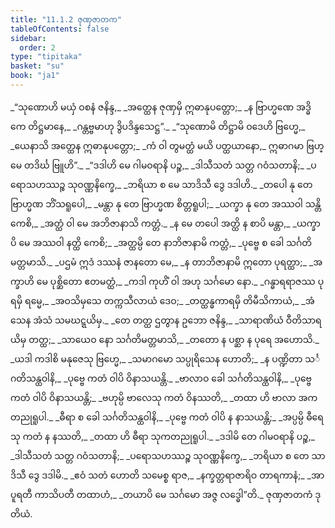 ```yaml
---
title: "11.1.2 ဇုဏှဇာတက"
tableOfContents: false
sidebar:
  order: 2
type: "tipitaka"
basket: "su"
book: "ja1"
---
```



<DynamicBreadcrumb />

<Division number="13" book="ja1">

<Paragraph number="2120" type="verses" book="ja1">
_“သုဏောဟိ မယှံ ဝစနံ ဇနိန္ဒ,_  
_အတ္ထေန ဇုဏှမှိ ဣဓာနုပတ္တော;_  
_န ဗြာဟ္မဏေ အဒ္ဓိကေ တိဋ္ဌမာနေ,_  
_ဂန္တဗ္ဗမာဟု ဒွိပဒိန္ဒသေဋ္ဌ”._  

</Paragraph>

</Division>
<Division number="14" book="ja1">

<Paragraph number="2121" type="verses" book="ja1">
_“သုဏောမိ တိဋ္ဌာမိ ဝဒေဟိ ဗြဟ္မေ,_  
_ယေနာသိ အတ္ထေန ဣဓာနုပတ္တော;_  
_ကံ ဝါ တွမတ္ထံ မယိ ပတ္ထယာနော,_  
ဣဓာဂမာ ဗြဟ္မေ တဒိင်္ဃ ဗြူဟိ”._  

</Paragraph>

</Division>
<Division number="15" book="ja1">

<Paragraph number="2122" type="verses" book="ja1">
_“ဒဒါဟိ မေ ဂါမဝရာနိ ပဉ္စ,_  
_ဒါသီသတံ သတ္တ ဂဝံသတာနိ;_  
_ပရောသဟဿဉ္စ သုဝဏ္ဏနိက္ခေ,_  
_ဘရိယာ စ မေ သာဒိသီ ဒွေ ဒဒါဟိ._  

</Paragraph>

</Division>
<Division number="16" book="ja1">

<Paragraph number="2123" type="verses" book="ja1">
_တပေါ နု တေ ဗြာဟ္မဏ ဘိံသရူပေါ,_  
_မန္တာ နု တေ ဗြာဟ္မဏ စိတ္တရူပါ;_  
_ယက္ခာ နု တေ အဿဝါ သန္တိ ကေစိ,_  
_အတ္ထံ ဝါ မေ အဘိဇာနာသိ ကတ္တံ._  

</Paragraph>

</Division>
<Division number="17" book="ja1">

<Paragraph number="2124" type="verses" book="ja1">
_န မေ တပေါ အတ္ထိ န စာပိ မန္တာ,_  
_ယက္ခာပိ မေ အဿဝါ နတ္ထိ ကေစိ;_  
_အတ္ထမ္ပိ တေ နာဘိဇာနာမိ ကတ္တံ,_  
_ပုဗ္ဗေ စ ခေါ သင်္ဂတိမတ္တမာသိ._  

</Paragraph>

</Division>
<Division number="18" book="ja1">

<Paragraph number="2125" type="verses" book="ja1">
_ပဌမံ ဣဒံ ဒဿနံ ဇာနတော မေ,_  
_န တာဘိဇာနာမိ ဣတော ပုရတ္ထာ;_  
_အက္ခာဟိ မေ ပုစ္ဆိတော ဧတမတ္ထံ,_  
_ကဒါ ကုဟိံ ဝါ အဟု သင်္ဂမော နော._  

</Paragraph>

</Division>
<Division number="19" book="ja1">

<Paragraph number="2126" type="verses" book="ja1">
_ဂန္ဓာရရာဇဿ ပုရမှိ ရမ္မေ,_  
_အဝသိမှသေ တက္ကသီလာယံ ဒေဝ;_  
_တတ္ထန္ဓကာရမှိ တိမီသိကာယံ,_  
_အံသေန အံသံ သမဃဋ္ဋယိမှ._  

</Paragraph>

</Division>
<Division number="20" book="ja1">

<Paragraph number="2127" type="verses" book="ja1">
_တေ တတ္ထ ဌတွာန ဥဘော ဇနိန္ဒ,_  
_သာရာဏိယံ ဝီတိသာရယိမှ တတ္ထ;_  
_သာယေဝ နော သင်္ဂတိမတ္တမာသိ,_  
_တတော န ပစ္ဆာ န ပုရေ အဟောသိ._  

</Paragraph>

</Division>
<Division number="21" book="ja1">

<Paragraph number="2128" type="verses" book="ja1">
_ယဒါ ကဒါစိ မနုဇေသု ဗြဟ္မေ,_  
_သမာဂမော သပ္ပုရိသေန ဟောတိ;_  
_န ပဏ္ဍိတာ သင်္ဂတိသန္ထဝါနိ,_  
_ပုဗ္ဗေ ကတံ ဝါပိ ဝိနာသယန္တိ._  

</Paragraph>

</Division>
<Division number="22" book="ja1">

<Paragraph number="2129" type="verses" book="ja1">
_ဗာလာဝ ခေါ သင်္ဂတိသန္ထဝါနိ,_  
_ပုဗ္ဗေ ကတံ ဝါပိ ဝိနာသယန္တိ;_  
_ဗဟုမ္ပိ ဗာလေသု ကတံ ဝိနဿတိ,_  
_တထာ ဟိ ဗာလာ အကတညုရူပါ._  

</Paragraph>

</Division>
<Division number="23" book="ja1">

<Paragraph number="2130" type="verses" book="ja1">
_ဓီရာ စ ခေါ သင်္ဂတိသန္ထဝါနိ,_  
_ပုဗ္ဗေ ကတံ ဝါပိ န နာသယန္တိ;_  
_အပ္ပမ္ပိ ဓီရေသု ကတံ န နဿတိ,_  
_တထာ ဟိ ဓီရာ သုကတညုရူပါ._  

</Paragraph>

</Division>
<Division number="24" book="ja1">

<Paragraph number="2131" type="verses" book="ja1">
_ဒဒါမိ တေ ဂါမဝရာနိ ပဉ္စ,_  
_ဒါသီသတံ သတ္တ ဂဝံသတာနိ;_  
_ပရောသဟဿဉ္စ သုဝဏ္ဏနိက္ခေ,_  
_ဘရိယာ စ တေ သာဒိသီ ဒွေ ဒဒါမိ._  

</Paragraph>

</Division>
<Division number="25" book="ja1">

<Paragraph number="2132" type="verses" book="ja1">
_ဧဝံ သတံ ဟောတိ သမေစ္စ ရာဇ,_  
_နက္ခတ္တရာဇာရိဝ တာရကာနံ;_  
_အာပူရတီ ကာသိပတီ တထာဟံ,_  
_တယာပိ မေ သင်္ဂမော အဇ္ဇ လဒ္ဓေါ”တိ._  


</Paragraph>
</Division>

<Paragraph number="2133" type="center" book="ja1">
ဇုဏှဇာတကံ ဒုတိယံ.
</Paragraph>